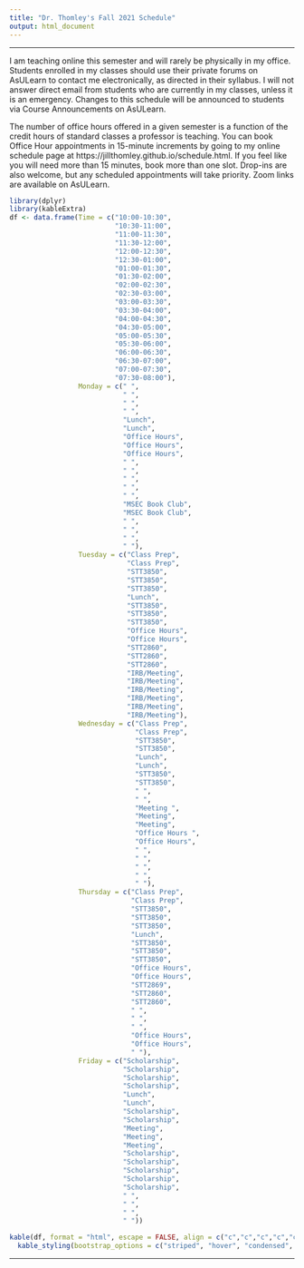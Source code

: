 ```yaml
---
title: "Dr. Thomley's Fall 2021 Schedule"
output: html_document
---
```


<hr>

I am teaching online this semester and will rarely be physically in my office. Students enrolled in my classes should use their private forums on AsULearn to contact me electronically, as directed in their syllabus. I will not answer direct email from students who are currently in my classes, unless it is an emergency. Changes to this schedule will be announced to students via Course Announcements on AsULearn.

The number of office hours offered in a given semester is a function of the credit hours of standard classes a professor is teaching. You can book Office Hour appointments in 15-minute increments by going to my online schedule page at https://jillthomley.github.io/schedule.html. If you feel like you will need more than 15 minutes, book more than one slot. Drop-ins are also welcome, but any scheduled appointments will take priority. Zoom links are available on AsULearn.

```r
library(dplyr)
library(kableExtra)
df <- data.frame(Time = c("10:00-10:30",
                          "10:30-11:00",
                          "11:00-11:30",                          
                          "11:30-12:00",                          
                          "12:00-12:30",                          
                          "12:30-01:00",                          
                          "01:00-01:30",                          
                          "01:30-02:00",                          
                          "02:00-02:30",                          
                          "02:30-03:00",                          
                          "03:00-03:30",                          
                          "03:30-04:00",                          
                          "04:00-04:30",                          
                          "04:30-05:00",                          
                          "05:00-05:30",
                          "05:30-06:00",
                          "06:00-06:30",
                          "06:30-07:00",
                          "07:00-07:30",
                          "07:30-08:00"),
                 Monday = c(" ",
                            " ",
                            " ",                          
                            " ",                          
                            "Lunch",                          
                            "Lunch",                          
                            "Office Hours",                          
                            "Office Hours",                          
                            "Office Hours",                          
                            " ",                          
                            " ",                          
                            " ",                          
                            " ",                          
                            " ",                          
                            "MSEC Book Club",
                            "MSEC Book Club",
                            " ",
                            " ",
                            " ",
                            " "), 
                 Tuesday = c("Class Prep",
                             "Class Prep",
                             "STT3850",                          
                             "STT3850",                          
                             "STT3850",                          
                             "Lunch",                          
                             "STT3850",                          
                             "STT3850",                          
                             "STT3850",                          
                             "Office Hours",                          
                             "Office Hours",                          
                             "STT2860",                          
                             "STT2860",                          
                             "STT2860",                          
                             "IRB/Meeting",
                             "IRB/Meeting",
                             "IRB/Meeting",
                             "IRB/Meeting",
                             "IRB/Meeting",
                             "IRB/Meeting"),  
                 Wednesday = c("Class Prep",
                               "Class Prep",
                               "STT3850",                          
                               "STT3850",                          
                               "Lunch",                          
                               "Lunch",                          
                               "STT3850",                          
                               "STT3850",                          
                               " ",                          
                               " ",                          
                               "Meeting ",                          
                               "Meeting",                          
                               "Meeting",                          
                               "Office Hours ",                         
                               "Office Hours",
                               " ",
                               " ",
                               " ",
                               " ",
                               " "),
                 Thursday = c("Class Prep",
                              "Class Prep",
                              "STT3850",                          
                              "STT3850",                          
                              "STT3850",                          
                              "Lunch",                          
                              "STT3850",                          
                              "STT3850",                          
                              "STT3850",                          
                              "Office Hours",                          
                              "Office Hours",                          
                              "STT2869",                          
                              "STT2860",                          
                              "STT2860",                          
                              " ",
                              " ",
                              " ",
                              "Office Hours",
                              "Office Hours",
                              " "), 
                 Friday = c("Scholarship",
                            "Scholarship",
                            "Scholarship",
                            "Scholarship",
                            "Lunch",
                            "Lunch",
                            "Scholarship",                         
                            "Scholarship",
                            "Meeting",
                            "Meeting",
                            "Meeting",                          
                            "Scholarship",
                            "Scholarship",
                            "Scholarship",
                            "Scholarship",
                            "Scholarship",
                            " ",
                            " ",
                            " ",
                            " "))

kable(df, format = "html", escape = FALSE, align = c("c","c","c","c","c","c")) %>%
  kable_styling(bootstrap_options = c("striped", "hover", "condensed", "responsive"))
```

<hr>
